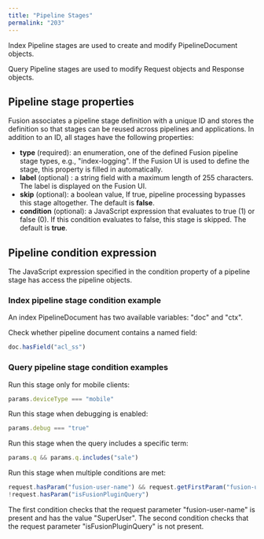 ```yaml
---
title: "Pipeline Stages"
permalink: "203"
---
```


Index Pipeline stages are used to create and modify PipelineDocument objects.

Query Pipeline stages are used to modify Request objects
and Response objects.

## Pipeline stage properties

Fusion associates a pipeline stage definition with a unique ID and stores the definition so that stages can be reused across pipelines and applications.
In addition to an ID, all stages have the following properties:

* **type** (required): an enumeration, one of the defined Fusion pipeline stage types, e.g., "index-logging". If the Fusion UI is used to define the stage, this property is filled in automatically.
* **label** (optional) : a string field with a maximum length of 255 characters. The label is displayed on the Fusion UI.
* **skip** (optional): a boolean value, If true, pipeline processing bypasses this stage altogether. The default is **false**.
* **condition** (optional): a JavaScript expression that evaluates to true (1) or false (0).
  If this condition evaluates to false, this stage is skipped. The default is **true**.

## Pipeline condition expression

The JavaScript expression specified in the condition property of a pipeline stage has access the pipeline objects.

### Index pipeline stage condition example

An index PipelineDocument has two available variables: "doc" and "ctx".

Check whether pipeline document contains a named field:

```js
doc.hasField("acl_ss")
```

### Query pipeline stage condition examples

Run this stage only for mobile clients:

```js
params.deviceType === "mobile"
```

Run this stage when debugging is enabled:

```js
params.debug === "true"
```

Run this stage when the query includes a specific term:

```js
params.q && params.q.includes("sale")
```

Run this stage when multiple conditions are met:

```js
request.hasParam("fusion-user-name") && request.getFirstParam("fusion-user-name").equals("SuperUser");
!request.hasParam("isFusionPluginQuery")
```

The first condition checks that the request parameter "fusion-user-name" is present and has the value "SuperUser".
The second condition checks that the request parameter "isFusionPluginQuery" is not present.